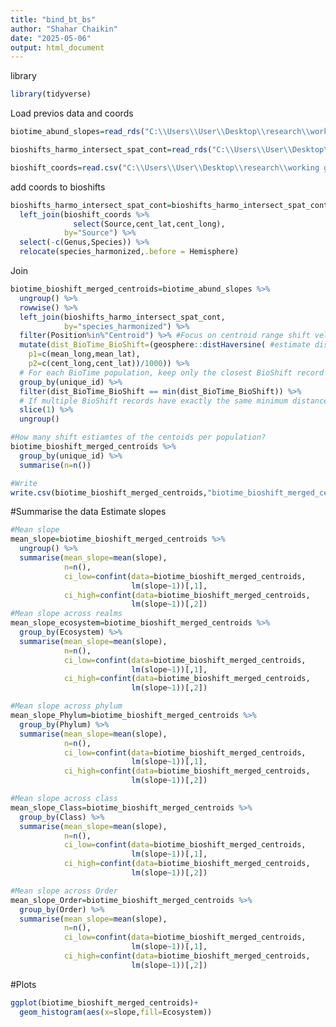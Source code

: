 ```yaml
---
title: "bind_bt_bs"
author: "Shahar Chaikin"
date: "2025-05-06"
output: html_document
---
```


library
```r
library(tidyverse)
```

Load previos data and coords
```r
biotime_abund_slopes=read_rds("C:\\Users\\User\\Desktop\\research\\working groups\\iDiv_2024_25_sRED\\R\\sRED_demog_range_shifts\\stage_4_estimate_biotime_slopes/biotime_slopes.rds")

bioshifts_harmo_intersect_spat_cont=read_rds("C:\\Users\\User\\Desktop\\research\\working groups\\iDiv_2024_25_sRED\\R\\sRED_demog_range_shifts\\stage_2_intersect_data/bioshifts_harmo_intersect_spat_cont.rds")

bioshift_coords=read.csv("C:\\Users\\User\\Desktop\\research\\working groups\\iDiv_2024_25_sRED\\R\\sRED_demog_range_shifts\\stage_3_extract_bioshift_coords/layer_extents.csv")
```

add coords to bioshifts
```r
bioshifts_harmo_intersect_spat_cont=bioshifts_harmo_intersect_spat_cont %>% 
  left_join(bioshift_coords %>% 
              select(Source,cent_lat,cent_long),
            by="Source") %>% 
  select(-c(Genus,Species)) %>% 
  relocate(species_harmonized,.before = Hemisphere)
```

Join
```r
biotime_bioshift_merged_centroids=biotime_abund_slopes %>% 
  ungroup() %>% 
  rowwise() %>% 
  left_join(bioshifts_harmo_intersect_spat_cont,
            by="species_harmonized") %>% 
  filter(Position%in%"Centroid") %>% #Focus on centroid range shift velocities
  mutate(dist_BioTime_BioShift=(geosphere::distHaversine( #estimate distances in km
    p1=c(mean_long,mean_lat),
    p2=c(cent_long,cent_lat))/1000)) %>% 
  # For each BioTime population, keep only the closest BioShift record
  group_by(unique_id) %>% 
  filter(dist_BioTime_BioShift == min(dist_BioTime_BioShift)) %>% 
  # If multiple BioShift records have exactly the same minimum distance, keep just one
  slice(1) %>% 
  ungroup()

#How many shift estiamtes of the centoids per population?
biotime_bioshift_merged_centroids %>% 
  group_by(unique_id) %>% 
  summarise(n=n())

#Write
write.csv(biotime_bioshift_merged_centroids,"biotime_bioshift_merged_centroids.csv",row.names = F)
```

#Summarise the data
Estimate slopes
```r
#Mean slope 
mean_slope=biotime_bioshift_merged_centroids %>% 
  ungroup() %>% 
  summarise(mean_slope=mean(slope),
            n=n(),
            ci_low=confint(data=biotime_bioshift_merged_centroids,
                           lm(slope~1))[,1],
            ci_high=confint(data=biotime_bioshift_merged_centroids,
                           lm(slope~1))[,2])
#Mean slope across realms
mean_slope_ecosystem=biotime_bioshift_merged_centroids %>% 
  group_by(Ecosystem) %>% 
  summarise(mean_slope=mean(slope),
            n=n(),
            ci_low=confint(data=biotime_bioshift_merged_centroids,
                           lm(slope~1))[,1],
            ci_high=confint(data=biotime_bioshift_merged_centroids,
                           lm(slope~1))[,2])

#Mean slope across phylum
mean_slope_Phylum=biotime_bioshift_merged_centroids %>% 
  group_by(Phylum) %>% 
  summarise(mean_slope=mean(slope),
            n=n(),
            ci_low=confint(data=biotime_bioshift_merged_centroids,
                           lm(slope~1))[,1],
            ci_high=confint(data=biotime_bioshift_merged_centroids,
                           lm(slope~1))[,2])

#Mean slope across class
mean_slope_Class=biotime_bioshift_merged_centroids %>% 
  group_by(Class) %>% 
  summarise(mean_slope=mean(slope),
            n=n(),
            ci_low=confint(data=biotime_bioshift_merged_centroids,
                           lm(slope~1))[,1],
            ci_high=confint(data=biotime_bioshift_merged_centroids,
                           lm(slope~1))[,2])

#Mean slope across Order
mean_slope_Order=biotime_bioshift_merged_centroids %>% 
  group_by(Order) %>% 
  summarise(mean_slope=mean(slope),
            n=n(),
            ci_low=confint(data=biotime_bioshift_merged_centroids,
                           lm(slope~1))[,1],
            ci_high=confint(data=biotime_bioshift_merged_centroids,
                           lm(slope~1))[,2])
```

#Plots
```r
ggplot(biotime_bioshift_merged_centroids)+
  geom_histogram(aes(x=slope,fill=Ecosystem))
```


